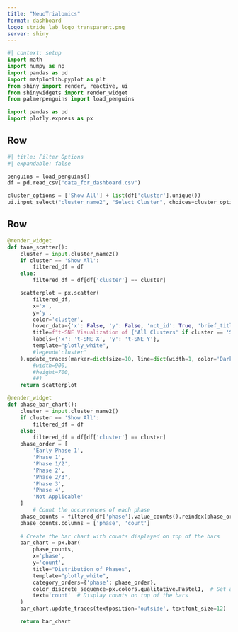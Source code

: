 ```yaml
---
title: "NeuoTrialomics"
format: dashboard
logo: stride_lab_logo_transparent.png
server: shiny
---
```


```python
#| context: setup
import math
import numpy as np
import pandas as pd
import matplotlib.pyplot as plt
from shiny import render, reactive, ui
from shinywidgets import render_widget  
from palmerpenguins import load_penguins

import pandas as pd
import plotly.express as px
```

## Row {.flow}

```python
#| title: Filter Options
#| expandable: false

penguins = load_penguins()
df = pd.read_csv("data_for_dashboard.csv")

cluster_options = ['Show All'] + list(df['cluster'].unique())
ui.input_select("cluster_name2", "Select Cluster", choices=cluster_options, selected='Show All')

```

## Row

```python
@render_widget  
def tane_scatter():  
    cluster = input.cluster_name2()
    if cluster == 'Show All':
        filtered_df = df
    else:
        filtered_df = df[df['cluster'] == cluster]

    scatterplot = px.scatter(
        filtered_df, 
        x='x', 
        y='y', 
        color='cluster',
        hover_data={'x': False, 'y': False, 'nct_id': True, 'brief_title': True},
        title=f"t-SNE Visualization of {'All Clusters' if cluster == 'Show All' else cluster}",
        labels={'x': 't-SNE X', 'y': 't-SNE Y'},
        template="plotly_white",
        #legend='cluster'
    ).update_traces(marker=dict(size=10, line=dict(width=1, color='DarkSlateGrey')))#.update_layout(
        #width=900,
        #height=700,
        ##)
    return scatterplot  
```

```python
@render_widget  
def phase_bar_chart():  
    cluster = input.cluster_name2()
    if cluster == 'Show All':
        filtered_df = df
    else:
        filtered_df = df[df['cluster'] == cluster]
    phase_order = [
        'Early Phase 1',
        'Phase 1',
        'Phase 1/2',
        'Phase 2',
        'Phase 2/3',
        'Phase 3',
        'Phase 4',
        'Not Applicable'
    ]
        # Count the occurrences of each phase
    phase_counts = filtered_df['phase'].value_counts().reindex(phase_order, fill_value=0).reset_index()
    phase_counts.columns = ['phase', 'count']
    
    # Create the bar chart with counts displayed on top of the bars
    bar_chart = px.bar(
        phase_counts, 
        x='phase', 
        y='count',
        title="Distribution of Phases",
        template="plotly_white",
        category_orders={'phase': phase_order},
        color_discrete_sequence=px.colors.qualitative.Pastel1,  # Set a more vibrant color scale
        text='count'  # Display counts on top of the bars
    )
    bar_chart.update_traces(textposition='outside', textfont_size=12)

    return bar_chart 
```